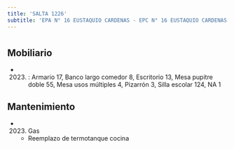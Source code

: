 ```yaml
---
title: 'SALTA 1226'
subtitle: 'EPA N° 16 EUSTAQUIO CARDENAS - EPC N° 16 EUSTAQUIO CARDENAS'
---
```


#


## Mobiliario

*  (2023) : Armario 17, Banco largo comedor 8, Escritorio 13, Mesa pupitre doble 55, Mesa usos múltiples 4, Pizarrón 3, Silla escolar 124, NA 1 





## Mantenimiento

*  (2023) Gas 
    + Reemplazo de termotanque cocina



